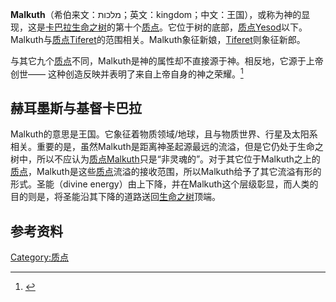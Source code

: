 {{disputed|time=2018-06-27T11:47:22+00:00}}{{質點}}

'''Malkuth'''（希伯来文：מלכות；英文：kingdom；中文：王国），或称为神的显现，这是[[卡巴拉|卡巴拉]][[生命树_(卡巴拉)|生命之树]]的第十个[[质点_(卡巴拉)|质点]]。它位于树的底部，[[质点_(卡巴拉)|质点]][[Yesod|Yesod]]以下。Malkuth与[[质点_(卡巴拉)|质点]][[Tiferet|Tiferet]]的范围相关。Malkuth象征新娘，[[Tiferet|Tiferet]]则象征新郎。

与其它九个[[质点_(卡巴拉)|质点]]不同，Malkuth是神的属性却不直接源于神。相反地，它源于上帝创世——
这种创造反映并表明了来自上帝自身的神之荣耀。<ref>{{Cite web |url=http://www.aish.com/spirituality/kabbala101/Kabbalah_23_-_Malchut_The_Kingdom_Within.asp |title=Shimon Leiberman, Malchut: The Kingdom Within |accessdate=2011-08-08 |archive-date=2012-02-02 |archive-url=https://web.archive.org/web/20120202193424/http://www.aish.com/spirituality/kabbala101/Kabbalah_23_-_Malchut_The_Kingdom_Within.asp |dead-url=no }}</ref>

== 赫耳墨斯与基督卡巴拉 ==

Malkuth的意思是王国。它象征着物质领域/地球，且与物质世界、行星及太阳系相关。重要的是，虽然Malkuth是距离神圣起源最远的流溢，但是它仍处于生命之树中，所以不应认为[[质点_(卡巴拉)|质点]]Malkuth只是“非灵魂的”。对于其它位于Malkuth之上的[[质点_(卡巴拉)|质点]]，Malkuth是这些[[质点_(卡巴拉)|质点]]流溢的接收范围，所以Malkuth给予了其它流溢有形的形式。圣能（divine energy）由上下降，并在Malkuth这个层级彰显，而人类的目的则是，将圣能沿其下降的道路送回[[生命树_(卡巴拉)|生命之树]]顶端。

== 参考资料 ==
{{reflist}}

[[Category:质点|Category:质点]]